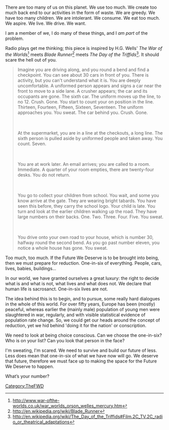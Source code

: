 {{TheFWD header}}{{DISPLAYTITLE:19. One in Six, a Strategy for Reduction - Glenn Hall}}
There are too many of us on this planet. We use too much. We create too much back end to our activities in the form of waste. We are greedy. We have too many children. We are intolerant. We consume. We eat too much. We aspire. We live. We drive. We want. 

I am a member of we, I do many of these things, and I ''am part'' of the problem. 

Radio plays get me thinking; this piece is inspired by H.G. Wells' ''The War of the Worlds''<ref>http://www.war-ofthe-worlds.co.uk/war_worlds_orson_welles_mercury.htm</ref> meets ''Blade Runner''<ref>http://en.wikipedia.org/wiki/Blade_Runner</ref> meets  ''The Day of the Triffids''<ref>http://en.wikipedia.org/wiki/The_Day_of_the_Triffids#Film.2C_TV.2C_radio_or_theatrical_adaptations</ref>. It should scare the hell out of you. 

<blockquote>Imagine you are driving along, and you round a bend and find a checkpoint. You can see about 30 cars in front of you. There is activity, but you can't understand what it is. You are deeply uncomfortable. A uniformed person appears and signs a car near the front to move to a side lane. A crusher appears; the car and its occupants are gone. The sixth car. The uniform moves up the line, to no 12. Crush. Gone. You start to count your on position in the line. Thirteen, Fourteen, Fifteen, Sixteen, Seventeen. The uniform approaches you. You sweat. The car behind you. Crush. Gone.

<br><br>At the supermarket, you are in a line at the checkouts, a long line. The sixth person is pulled aside by uniformed people and taken away. You count. Seven. 

<br><br>You are at work later. An email arrives; you are called to a room. Immediate. A quarter of your room empties, there are twenty-four desks. You do not return. 

<br><br>You go to collect your children from school. You wait, and some you know arrive at the gate. They are wearing bright tabards. You have seen this before, they carry the school logo. Your child is late. You turn and look at the earlier children walking up the road. They have large numbers on their backs. One. Two. Three. Four. Five. You sweat. 

<br><br>You drive onto your own road to your house, which is number 30, halfway round the second bend. As you go past number eleven, you notice a whole house has gone. You sweat. 
</blockquote> 

Too much, too much. If the Future We Deserve is to be brought into being, then we must prepare for reduction. One-in-six of everything. People, cars, lives, babies, buildings... 

In our world, we have granted ourselves a great luxury: the right to decide what is and what is not, what lives and what does not. We declare that human life is sacrosanct. One-in-six lives are not. 

The idea behind this is to begin, and to pursue, some really hard dialogues in the whole of this world. For over fifty years, Europe has been (mostly) peaceful, whereas earlier the (mainly male) population of young men were slaughtered in war, regularly, and with visible statistical evidence of population rate change. So, we could get our heads around the concept of reduction, yet we hid behind 'doing it for the nation' or conscription. 

We need to look at being choice conscious. Can we choose the one-in-six? Who is on your list? Can you look that person in the face? 

I'm sweating, I'm scared. We need to survive and build our future of less. Less does mean that one-in-six of what we have now will go. We deserve that future, therefore we must face up to making the space for the Future We Deserve to happen. 

What’s your number?

{{TheFWD references}}

[[Category:TheFWD]]